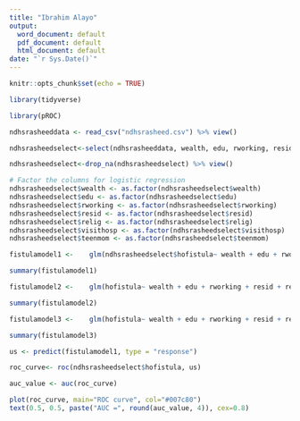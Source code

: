 ```yaml
---
title: "Ibrahim Alayo"
output:
  word_document: default
  pdf_document: default
  html_document: default
date: "`r Sys.Date()`"
---
```


```r
knitr::opts_chunk$set(echo = TRUE)
```

```r
library(tidyverse)
```

```r
library(pROC)
```

```r
ndhsrasheeddata <- read_csv("ndhsrasheed.csv") %>% view()
```

```r
ndhsrasheedselect<-select(ndhsrasheeddata, wealth, edu, rworking, resid, relig, visithosp, teenmom, agefbirth, hofistula, tchild) 
```

```r
ndhsrasheedselect<-drop_na(ndhsrasheedselect) %>% view()
```

```r
# Factor the columns for logistic regression 
ndhsrasheedselect$wealth <- as.factor(ndhsrasheedselect$wealth) 
ndhsrasheedselect$edu <- as.factor(ndhsrasheedselect$edu) 
ndhsrasheedselect$rworking <- as.factor(ndhsrasheedselect$rworking) 
ndhsrasheedselect$resid <- as.factor(ndhsrasheedselect$resid)
ndhsrasheedselect$relig <- as.factor(ndhsrasheedselect$relig)
ndhsrasheedselect$visithosp <- as.factor(ndhsrasheedselect$visithosp) 
ndhsrasheedselect$teenmom <- as.factor(ndhsrasheedselect$teenmom)
```

```r
fistulamodel1 <-    glm(ndhsrasheedselect$hofistula~ wealth + edu + rworking + resid + relig + visithosp + teenmom + agefbirth + tchild, family=binomial(link = "logit"), data=ndhsrasheedselect)
```

```r
summary(fistulamodel1)
```

```r
fistulamodel2 <-    glm(hofistula~ wealth + edu + rworking + resid + relig + visithosp + teenmom + agefbirth + tchild, family=binomial(link = "cloglog"),       data=ndhsrasheedselect)
```

```r
summary(fistulamodel2)
```

```r
fistulamodel3 <-    glm(hofistula~ wealth + edu + rworking + resid + relig + visithosp + teenmom + agefbirth + tchild, family=binomial(link = "probit"),       data=ndhsrasheedselect)
```

```r
summary(fistulamodel3)
```

```r
us <- predict(fistulamodel1, type = "response")
```

```r
roc_curve<- roc(ndhsrasheedselect$hofistula, us)
```

```r
auc_value <- auc(roc_curve)
```

```r
plot(roc_curve, main="ROC curve", col="#007c80")
text(0.5, 0.5, paste("AUC =", round(auc_value, 4)), cex=0.8)
```
